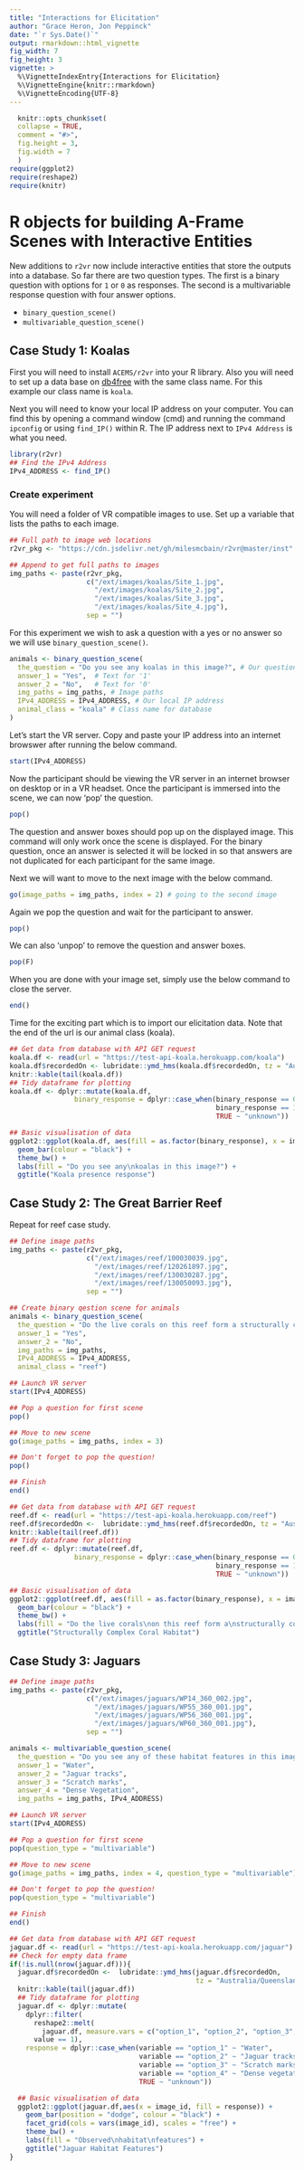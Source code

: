 ```yaml
---
title: "Interactions for Elicitation"
author: "Grace Heron, Jon Peppinck"
date: "`r Sys.Date()`"
output: rmarkdown::html_vignette
fig_width: 7
fig_height: 3
vignette: >
  %\VignetteIndexEntry{Interactions for Elicitation}
  %\VignetteEngine{knitr::rmarkdown}
  %\VignetteEncoding{UTF-8}
---
```

  
```r
  knitr::opts_chunk$set(
  collapse = TRUE,
  comment = "#>",
  fig.height = 3,
  fig.width = 7
  )
require(ggplot2)
require(reshape2)
require(knitr)
```
  
# R objects for building A-Frame Scenes with Interactive Entities
  
New additions to `r2vr` now include interactive entities that store the outputs into a database. So far there are two question types. The first is a binary question with options for `1` or `0` as responses. The second is a multivariable response question with four answer options. 
  
* `binary_question_scene()`
* `multivariable_question_scene()`
  
  
## Case Study 1: Koalas 
  
First you will need to install `ACEMS/r2vr` into your R library. Also you will need to set up a data base on [db4free](https://www.db4free.net/) with the same class name. For this example our class name is `koala`. 
  
Next you will need to know your local IP address on your computer. You can find this by opening a command window (cmd) and running the command `ipconfig` or using `find_IP()` within R. The IP address next to `IPv4 Address` is what you need. 

```r
library(r2vr)
## Find the IPv4 Address
IPv4_ADDRESS <- find_IP()
```

### Create experiment

You will need a folder of VR compatible images to use. Set up a variable that lists the paths to each image.

```r
## Full path to image web locations
r2vr_pkg <- "https://cdn.jsdelivr.net/gh/milesmcbain/r2vr@master/inst"

## Append to get full paths to images
img_paths <- paste(r2vr_pkg,
                   c("/ext/images/koalas/Site_1.jpg", 
                     "/ext/images/koalas/Site_2.jpg", 
                     "/ext/images/koalas/Site_3.jpg", 
                     "/ext/images/koalas/Site_4.jpg"),
                   sep = "")
```

For this experiment we wish to ask a question with a yes or no answer so we will use `binary_question_scene()`. 

```r
animals <- binary_question_scene(
  the_question = "Do you see any koalas in this image?", # Our question
  answer_1 = "Yes",  # Text for '1'
  answer_2 = "No",   # Text for '0'
  img_paths = img_paths, # Image paths
  IPv4_ADDRESS = IPv4_ADDRESS, # Our local IP address
  animal_class = "koala" # Class name for database 
)
```

Let's start the VR server. Copy and paste your IP address into an internet browswer after running the below command.

```r
start(IPv4_ADDRESS)
```

Now the participant should be viewing the VR server in an internet browser on desktop or in a VR headset. Once the participant is immersed into the scene, we can now 'pop' the question. 

```r
pop()
```

The question and answer boxes should pop up on the displayed image. This command will only work once the scene is displayed. For the binary question, once an answer is selected it will be locked in so that answers are not duplicated for each participant for the same image. 

Next we will want to move to the next image with the below command.

```r
go(image_paths = img_paths, index = 2) # going to the second image
```

Again we pop the question and wait for the participant to answer.

```r
pop()
```

We can also 'unpop' to remove the question and answer boxes.

```r
pop(F)
```

When you are done with your image set, simply use the below command to close the server.

```r
end()
```

Time for the exciting part which is to import our elicitation data. Note that the end of the url is our animal class (koala). 

```r
## Get data from database with API GET request
koala.df <- read(url = "https://test-api-koala.herokuapp.com/koala")
koala.df$recordedOn <- lubridate::ymd_hms(koala.df$recordedOn, tz = "Australia/Queensland")
knitr::kable(tail(koala.df))
## Tidy dataframe for plotting
koala.df <- dplyr::mutate(koala.df, 
                binary_response = dplyr::case_when(binary_response == 0 ~ "No",
                                                   binary_response == 1 ~ "Yes",
                                                   TRUE ~ "unknown"))

## Basic visualisation of data
ggplot2::ggplot(koala.df, aes(fill = as.factor(binary_response), x = image_id)) + 
  geom_bar(colour = "black") + 
  theme_bw() + 
  labs(fill = "Do you see any\nkoalas in this image?") + 
  ggtitle("Koala presence response")
```


## Case Study 2: The Great Barrier Reef 

Repeat for reef case study.

```r
## Define image paths
img_paths <- paste(r2vr_pkg, 
                   c("/ext/images/reef/100030039.jpg", 
                     "/ext/images/reef/120261897.jpg", 
                     "/ext/images/reef/130030287.jpg", 
                     "/ext/images/reef/130050093.jpg"), 
                   sep = "")

## Create binary qestion scene for animals
animals <- binary_question_scene(
  the_question = "Do the live corals on this reef form a structurally complex habitat?", 
  answer_1 = "Yes", 
  answer_2 = "No", 
  img_paths = img_paths, 
  IPv4_ADDRESS = IPv4_ADDRESS, 
  animal_class = "reef")

## Launch VR server
start(IPv4_ADDRESS)

## Pop a question for first scene
pop()

## Move to new scene
go(image_paths = img_paths, index = 3)

## Don't forget to pop the question!
pop()

## Finish
end()

## Get data from database with API GET request
reef.df <- read(url = "https://test-api-koala.herokuapp.com/reef")
reef.df$recordedOn <-  lubridate::ymd_hms(reef.df$recordedOn, tz = "Australia/Queensland")
knitr::kable(tail(reef.df))
## Tidy dataframe for plotting
reef.df <- dplyr::mutate(reef.df,  
                binary_response = dplyr::case_when(binary_response == 0 ~ "No",
                                                   binary_response == 1 ~ "Yes",
                                                   TRUE ~ "unknown"))

## Basic visualisation of data
ggplot2::ggplot(reef.df, aes(fill = as.factor(binary_response), x = image_id)) + 
  geom_bar(colour = "black") + 
  theme_bw() + 
  labs(fill = "Do the live corals\non this reef form a\nstructurally complex\nhabitat?") + 
  ggtitle("Structurally Complex Coral Habitat")
```

## Case Study 3: Jaguars

```r
## Define image paths
img_paths <- paste(r2vr_pkg,
                   c("/ext/images/jaguars/WP14_360_002.jpg", 
                     "/ext/images/jaguars/WP55_360_001.jpg", 
                     "/ext/images/jaguars/WP56_360_001.jpg",
                     "/ext/images/jaguars/WP60_360_001.jpg"),
                   sep = "")

animals <- multivariable_question_scene(
  the_question = "Do you see any of these habitat features in this image? If you do see a feature, click on the box to select it.",
  answer_1 = "Water", 
  answer_2 = "Jaguar tracks", 
  answer_3 = "Scratch marks", 
  answer_4 = "Dense Vegetation", 
  img_paths = img_paths, IPv4_ADDRESS)

## Launch VR server
start(IPv4_ADDRESS)

## Pop a question for first scene
pop(question_type = "multivariable")

## Move to new scene
go(image_paths = img_paths, index = 4, question_type = "multivariable")

## Don't forget to pop the question!
pop(question_type = "multivariable")

## Finish
end()

## Get data from database with API GET request
jaguar.df <- read(url = "https://test-api-koala.herokuapp.com/jaguar")
## Check for empty data frame
if(!is.null(nrow(jaguar.df))){
  jaguar.df$recordedOn <-  lubridate::ymd_hms(jaguar.df$recordedOn, 
                                              tz = "Australia/Queensland")
  knitr::kable(tail(jaguar.df))
  ## Tidy dataframe for plotting
  jaguar.df <- dplyr::mutate(
    dplyr::filter(
      reshape2::melt(
        jaguar.df, measure.vars = c("option_1", "option_2", "option_3","option_4")), 
      value == 1), 
    response = dplyr::case_when(variable == "option_1" ~ "Water",
                                variable == "option_2" ~ "Jaguar tracks",
                                variable == "option_3" ~ "Scratch marks",
                                variable == "option_4" ~ "Dense vegetation",
                                TRUE ~ "unknown"))

  ## Basic visualisation of data
  ggplot2::ggplot(jaguar.df,aes(x = image_id, fill = response)) +
    geom_bar(position = "dodge", colour = "black") +
    facet_grid(cols = vars(image_id), scales = "free") +
    theme_bw() +
    labs(fill = "Observed\nhabitat\nfeatures") +
    ggtitle("Jaguar Habitat Features")
}
```